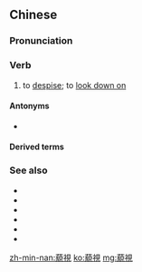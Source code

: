{{also|藐视}}
==Chinese==
{{zh-forms|s=藐视}}

===Pronunciation===
{{zh-pron
|m=miǎoshì
|c=miu5 si6
|h=pfs=méu-sṳ
|mn=biáu-sī
|cat=v
}}

===Verb===
{{zh-verb}}

# to [[despise]]; to [[look down on]]

====Antonyms====
* {{zh-l|珍視}}

====Derived terms====
{{zh-der|藐視法庭}}

===See also===
* {{zh-l|煩惡}}
* {{zh-l|恨}}
* {{zh-l|蔑視}}
* {{zh-l|痛恨}}
* {{zh-l|厭恨}}
* {{zh-l|厭惡}}

[[zh-min-nan:藐視]]
[[ko:藐視]]
[[mg:藐視]]